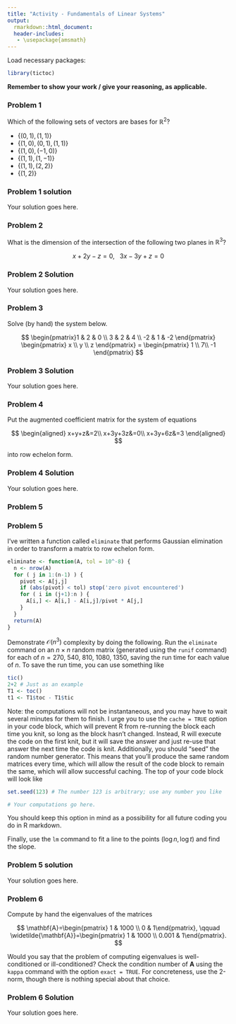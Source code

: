 ```yaml
---
title: "Activity - Fundamentals of Linear Systems"
output:
  rmarkdown::html_document:
  header-includes:
   - \usepackage{amsmath}
---
```


\renewcommand{\vec}[1]{\mathbf{#1}}
\renewcommand{\mat}[1]{\mathbf{#1}}

Load necessary packages:

```r
library(tictoc)
```

**Remember to show your work / give your reasoning, as applicable.**

### Problem 1

Which of the following sets of vectors are bases for $\mathbb{R}^2$?

-   $\{(0, 1), (1, 1)\}$
-   $\{(1, 0), (0, 1), (1, 1)\}$
-   $\{(1, 0), (-1, 0)\}$
-   $\{(1, 1), (1, -1)\}$
-   $\{(1, 1), (2, 2)\}$
-   $\{(1, 2)\}$

### Problem 1 solution

Your solution goes here.

### Problem 2

What is the dimension of the intersection of the following two planes in $\mathbb{R}^3$?

$$
x + 2y - z = 0, \ \ \ 3x - 3y + z = 0
$$

### Problem 2 Solution

Your solution goes here.

### Problem 3

Solve (by hand) the system below.

$$
\begin{pmatrix}1 & 2 & 0 \\ 3 & 2 & 4 \\ -2 & 1 & -2 \end{pmatrix} \begin{pmatrix} x \\ y \\ z \end{pmatrix} = \begin{pmatrix} 1 \\ 7\\ -1 \end{pmatrix}
$$

### Problem 3 Solution

Your solution goes here.

### Problem 4

Put the augmented coefficient matrix for the system of equations

$$
\begin{aligned}
x+y+z&=2\\
x+3y+3z&=0\\
x+3y+6z&=3
\end{aligned}
$$

into row echelon form.

### Problem 4 Solution

Your solution goes here.

### Problem 5

### Problem 5

I've written a function called `eliminate` that performs Gaussian elimination in order to transform a matrix to row echelon form.

```r
eliminate <- function(A, tol = 10^-8) {
  n <- nrow(A)
  for ( j in 1:(n-1) ) {
    pivot <- A[j,j]
    if (abs(pivot) < tol) stop('zero pivot encountered')
    for ( i in (j+1):n ) {
      A[i,] <- A[i,] - A[i,j]/pivot * A[j,]
    }
  }
  return(A)
}
```

Demonstrate $\mathcal{O}(n^3)$ complexity by doing the following. Run the `eliminate` command on an $n \times n$ random matrix (generated using the `runif` command) for each of $n=270,\ 540,\ 810,\ 1080,\ 1350$, saving the run time for each value of $n$. To save the run time, you can use something like

```r
tic()
2+2 # Just as an example
T1 <- toc()
t1 <- T1$toc - T1$tic
```

Note: the computations will not be instantaneous, and you may have to wait several minutes for them to finish. I urge you to use the `cache = TRUE` option in your code block, which will prevent R from re-running the block each time you knit, so long as the block hasn't changed. Instead, R will execute the code on the first knit, but it will save the answer and just re-use that answer the next time the code is knit. Additionally, you should "seed" the random number generator. This means that you'll produce the same random matrices every time, which will allow the result of the code block to remain the same, which will allow successful caching. The top of your code block will look like

```r

set.seed(123) # The number 123 is arbitrary; use any number you like

# Your computations go here.

```

You should keep this option in mind as a possibility for all future coding you do in R markdown.

Finally, use the `lm` command to fit a line to the points $(\log n,\log t)$ and find the slope.

### Problem 5 solution

Your solution goes here.

### Problem 6

Compute by hand the eigenvalues of the matrices

$$
\mat{A}=\begin{pmatrix} 1 & 1000 \\ 0 & 1\end{pmatrix}, \qquad \widetilde{\mat{A}}=\begin{pmatrix} 1 & 1000 \\ 0.001 & 1\end{pmatrix}.
$$

Would you say that the problem of computing eigenvalues is well-conditioned or ill-conditioned? Check the condition number of $\mat{A}$ using the `kappa` command with the option `exact = TRUE`. For concreteness, use the 2-norm, though there is nothing special about that choice.

### Problem 6 Solution

Your solution goes here.